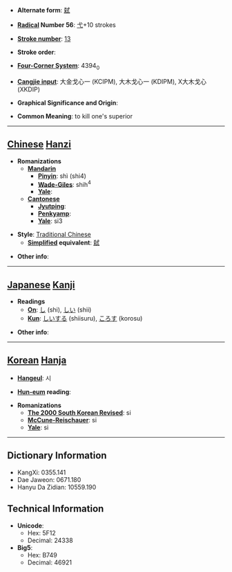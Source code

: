 * '''Alternate form''': [[弑]]

* '''[[Wiktionary:Chinese radical index| Radical]] Number 56''': [[Wiktionary:Chinese radical index 弋|弋]]+10 strokes

* '''[[Wiktionary:Chinese total strokes index|Stroke number]]''': [[Wiktionary:Chinese total strokes index 13|13]]

* '''Stroke order''': 

* '''[[Wiktionary:Chinese four corner index|Four-Corner System]]''': 4394<sub>0</sub>

* '''[[Wiktionary:Chinese Cangjie index|Cangjie input]]''': 大金戈心一 (KCIPM), 大木戈心一 (KDIPM), X大木戈心 (XKDIP)

* '''Graphical Significance and Origin''': 

* '''Common Meaning''': to kill one's superior

----

== [[Chinese]] [[Hanzi]] ==

* '''Romanizations'''
** '''[[Mandarin]]'''
*** '''[[Pinyin]]''': shì (shi4)
*** '''[[Wade-Giles]]''': shih<sup>4</sup>
*** '''[[Yale]]''': 
** '''[[Cantonese]]'''
*** '''[[Jyutping]]''':
*** '''[[Penkyamp]]''': 
*** '''[[Yale]]''': si3

* '''Style''': [[Traditional Chinese]] 
** '''[[Simplified Chinese|Simplified]] equivalent''': [[弑]]

* '''Other info''': 

----

== [[Japanese]] [[Kanji]] ==

* '''Readings'''
** '''[[On]]''': [[し]] (shi), [[しい]] (shii)
** '''[[Kun]]''': [[しいする]] (shiisuru), [[ころす]] (korosu)

* '''Other info''':  

----

== [[Korean]] [[Hanja]] ==

* '''[[Hangeul]]''': 시

* '''[[Hun-eum]] reading''': 

* '''Romanizations'''
** '''[[The 2000 South Korean Revised Romanization|The 2000 South Korean Revised]]''': si
** '''[[McCune-Reischauer]]''': si
** '''[[Yale]]''': si

----

== Dictionary Information ==

* KangXi: 0355.141
* Dae Jaweon: 0671.180
* Hanyu Da Zidian: 10559.190

== Technical Information ==

* '''Unicode''':
** Hex: 5F12
** Decimal: 24338
* '''Big5''':
** Hex: B749
** Decimal: 46921